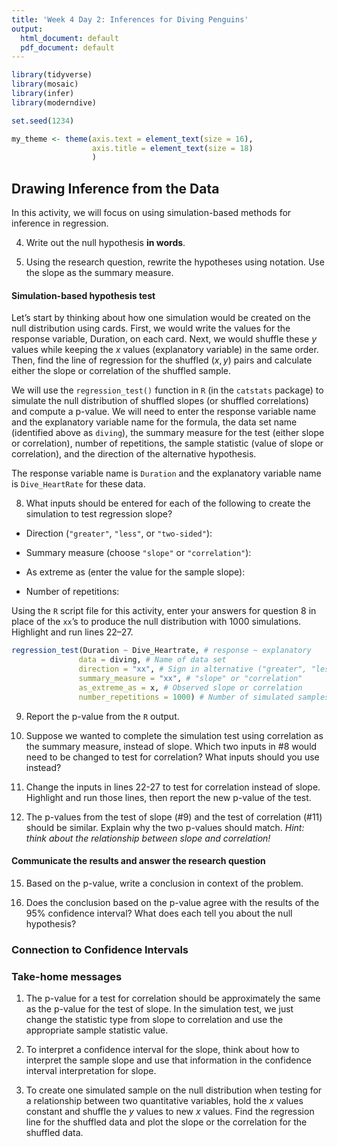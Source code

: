 ```yaml
---
title: 'Week 4 Day 2: Inferences for Diving Penguins'
output:
  html_document: default
  pdf_document: default
---
```


```r
library(tidyverse)
library(mosaic)
library(infer)
library(moderndive)

set.seed(1234)

my_theme <- theme(axis.text = element_text(size = 16), 
                  axis.title = element_text(size = 18)
                  )

```


## Drawing Inference from the Data

In this activity, we will focus on using simulation-based methods for inference
in regression.  

4. Write out the null hypothesis __in words__.

\vspace{1in}

5. Using the research question, rewrite the hypotheses using notation. Use the
slope as the summary measure.

\vspace{0.5in}


#### Simulation-based hypothesis test

Let's start by thinking about how one simulation would be created on the null distribution using cards.  First, we would write the values for the response variable, Duration, on each card.  Next, we would shuffle these $y$ values while keeping the $x$ values (explanatory variable) in the same order.  Then, find the line of regression for the shuffled $(x, y)$ pairs and calculate either the slope or correlation of the shuffled sample.  

We will use the `regression_test()` function in `R` (in the `catstats` package) to simulate the null distribution of shuffled slopes (or shuffled correlations) and compute a p-value.  We will need to enter the response variable name and the explanatory variable name for the formula, the data set name (identified above as `diving`), the summary measure for the test (either slope or correlation), number of repetitions, the sample statistic (value of slope or correlation), and the direction of the alternative hypothesis.

The response variable name is `Duration` and the explanatory variable name is `Dive_HeartRate` for these data.

\newpage

8. What inputs should be entered for each of the following to create the simulation to test regression slope?

\vspace{.5 mm}

* Direction (`"greater"`, `"less"`, or `"two-sided"`):

\vspace{.2in}

* Summary measure (choose `"slope"` or `"correlation"`):

\vspace{.2in}
* As extreme as (enter the value for the sample slope):

\vspace{0.2in}

* Number of repetitions:
    
\vspace{.2in}

Using the `R` script file for this activity, enter your answers for question 8 in place of the `xx`'s to produce the null distribution with 1000 simulations.  Highlight and run lines 22--27.

```r
regression_test(Duration ~ Dive_Heartrate, # response ~ explanatory
               data = diving, # Name of data set
               direction = "xx", # Sign in alternative ("greater", "less", "two-sided")
               summary_measure = "xx", # "slope" or "correlation"
               as_extreme_as = x, # Observed slope or correlation
               number_repetitions = 1000) # Number of simulated samples for null distribution
```

9.  Report the p-value from the `R` output. 
\vspace{0.5in}

10.  Suppose we wanted to complete the simulation test using correlation as the summary measure, instead of slope.  Which two inputs in #8 would need to be changed to test for correlation?  What inputs should you use instead?
\vspace{0.75in}

11.  Change the inputs in lines 22-27 to test for correlation instead of slope.  Highlight and run those lines, then report the new p-value of the test.
\vspace{0.5in}

12.  The p-values from the test of slope (#9) and the test of correlation (#11) should be similar.  Explain why the two p-values should match. *Hint: think about the relationship between slope and correlation!*
\vspace{1in}

#### Communicate the results and answer the research question {-}

15. Based on the p-value, write a conclusion in context of the problem.

\vspace{.8in}

16. Does the conclusion based on the p-value agree with the results of the 95\% confidence interval?  What does each tell you about the null hypothesis?

\vspace{.6in}

### Connection to Confidence Intervals



### Take-home messages

1.	The p-value for a test for correlation should be approximately the same as
the p-value for the test of slope.  In the simulation test, we just change the
statistic type from slope to correlation and use the appropriate sample
statistic value.  

2. To interpret a confidence interval for the slope, think about how to
interpret the sample slope and use that information in the confidence interval
interpretation for slope.  

3. To create one simulated sample on the null distribution when testing for a relationship between two quantitative variables, hold the $x$ values constant
and shuffle the $y$ values to new $x$ values. Find the regression line for the
shuffled data and plot the slope or the correlation for the shuffled data.

<!-- 4. Something about hypothesis tests and confidence intervals -->